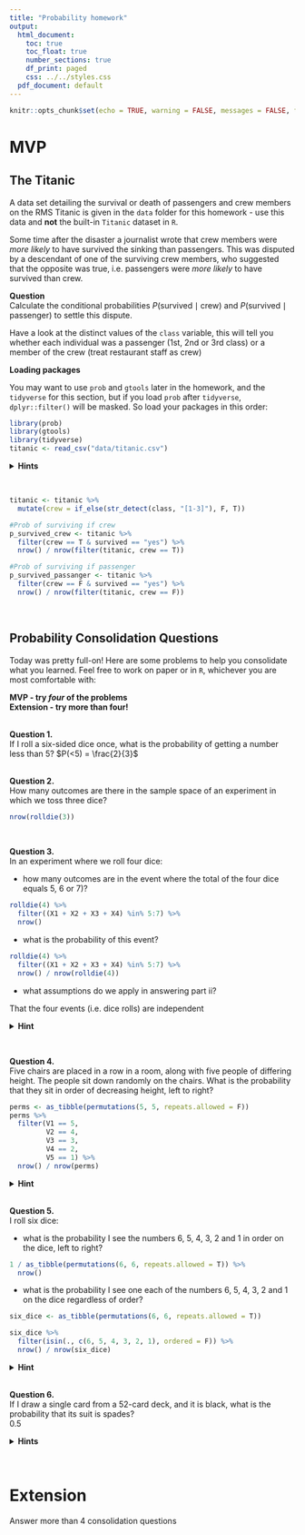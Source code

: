 ```yaml
---
title: "Probability homework"
output:
  html_document:
    toc: true
    toc_float: true
    number_sections: true
    df_print: paged
    css: ../../styles.css
  pdf_document: default
---
```


```r
knitr::opts_chunk$set(echo = TRUE, warning = FALSE, messages = FALSE, fig.align = 'center')
```

# MVP

## The Titanic

A data set detailing the survival or death of passengers and crew members on the RMS Titanic is given in the `data` folder for this homework - use this data and **not** the built-in `Titanic` dataset in `R`. 

Some time after the disaster a journalist wrote that crew members were *more likely* to have survived the sinking than passengers. This was disputed by a descendant of one of the surviving crew members, who suggested that the opposite was true, i.e. passengers were *more likely* to have survived than crew.  

**Question**  
Calculate the conditional probabilities $P(\textrm{survived} \mid \textrm{crew})$ and $P(\textrm{survived} \mid \textrm{passenger})$ to settle this dispute.

Have a look at the distinct values of the `class` variable, this will tell you whether each individual was a passenger (1st, 2nd or 3rd class) or a member of the crew (treat restaurant staff as crew)

**Loading packages**

You may want to use `prob` and `gtools` later in the homework, and the `tidyverse` for this section, but if you load `prob` after `tidyverse`, `dplyr::filter()` will be masked. So load your packages in this order:

```r
library(prob)
library(gtools)
library(tidyverse)
titanic <- read_csv("data/titanic.csv")
```

<details>
<summary>**Hints**</summary>

* You may want to create a `crew` column containing values `TRUE` or `FALSE` to help with this
* For $\textrm{prob}(\textrm{survived} \mid \textrm{crew})$ think 'what proportion of the crew survived?', and similar for $\textrm{prob}(\textrm{survived} \mid \textrm{passenger})$ 
</details>
<br>
```r
titanic <- titanic %>% 
  mutate(crew = if_else(str_detect(class, "[1-3]"), F, T))

#Prob of surviving if crew
p_survived_crew <- titanic %>% 
  filter(crew == T & survived == "yes") %>% 
  nrow() / nrow(filter(titanic, crew == T))

#Prob of surviving if passenger
p_survived_passanger <- titanic %>% 
  filter(crew == F & survived == "yes") %>% 
  nrow() / nrow(filter(titanic, crew == F))
```

<br>

## Probability Consolidation Questions

Today was pretty full-on! Here are some problems to help you consolidate what you learned. Feel free to work on paper or in `R`, whichever you are most comfortable with:

**MVP - try _four_ of the problems**  
**Extension - try more than four!**

<br>
**Question 1.**  
If I roll a six-sided dice once, what is the probability of getting a number less than 5?
$P(<5) = \frac{2}{3}$

<br>
**Question 2.**  
How many outcomes are there in the sample space of an experiment in which we toss three dice?
```r
nrow(rolldie(3))
```


<br>

**Question 3.**  
In an experiment where we roll four dice:

  * how many outcomes are in the event where the total of the four dice equals $5$, $6$ or $7$)?
```r
rolldie(4) %>% 
  filter((X1 + X2 + X3 + X4) %in% 5:7) %>% 
  nrow()
```
  
  * what is the probability of this event?
```r
rolldie(4) %>% 
  filter((X1 + X2 + X3 + X4) %in% 5:7) %>% 
  nrow() / nrow(rolldie(4))
```
  
  
  * what assumptions do we apply in answering part ii?
  
  That the four events (i.e. dice rolls) are independent
  
<details>
<summary>**Hint**</summary>
For part i, `rowSums(.)` may help you setup up the necessary random variable `total` (or you can use `pivot_longer()`)
</details>

<br>

**Question 4.**  
Five chairs are placed in a row in a room, along with five people of differing height. The people sit down randomly on the chairs. What is the probability that they sit in order of decreasing height, left to right?
```r
perms <- as_tibble(permutations(5, 5, repeats.allowed = F))
perms %>% 
  filter(V1 == 5,
         V2 == 4,
         V3 == 3,
         V4 == 2,
         V5 == 1) %>% 
  nrow() / nrow(perms)
```

<details>
<summary>**Hint**</summary>
This is an arrangement where order matters. Of all the possible arrangements, how many are correct?
</details>

<br>
**Question 5.**  
I roll six dice:

  * what is the probability I see the numbers 6, 5, 4, 3, 2 and 1 in order on the dice, left to right?
```r
1 / as_tibble(permutations(6, 6, repeats.allowed = T)) %>% 
  nrow()
```
  
  * what is the probability I see one each of the numbers 6, 5, 4, 3, 2 and 1 on the dice regardless of order?
```r
six_dice <- as_tibble(permutations(6, 6, repeats.allowed = T))

six_dice %>% 
  filter(isin(., c(6, 5, 4, 3, 2, 1), ordered = F)) %>% 
  nrow() / nrow(six_dice)
```
  
  
<details>
<summary>**Hint**</summary>
Have a look at the `isin()` function in the `prob` package. For example, to `filter` all rows containing $6$, $1$, $2$ in that order, you could use `isin(., c(6, 1, 2), ordered = TRUE)`
</details>

<br>
**Question 6.**  
If I draw a single card from a 52-card deck, and it is black, what is the probability that its suit is spades? <br>
0.5

<details>
<summary>**Hints**</summary>

* Investigate the `cards()` function in the `prob` package, if you'd like to try this in R (make a deck without jokers). 
* You could think about adding your own `black_card` random variable to the sample space, which would be `TRUE` if the `suit` is 'Spade' or 'Club', and `FALSE` otherwise.
</details>

<br>

# Extension

Answer more than 4 consolidation questions
